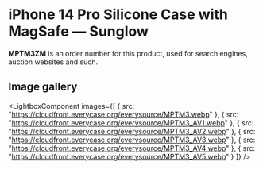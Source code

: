 
# iPhone 14 Pro Silicone Case with MagSafe — Sunglow

<Callout type='info' emoji='👉🏻'>**MPTM3ZM** is an order number for this product, used for search engines, auction websites and such.</Callout>

## Image gallery

<LightboxComponent
    images={[
      {
        src: "https://cloudfront.everycase.org/everysource/MPTM3.webp"
      },
      {
        src: "https://cloudfront.everycase.org/everysource/MPTM3_AV1.webp"
      },
      {
        src: "https://cloudfront.everycase.org/everysource/MPTM3_AV2.webp"
      },
      {
        src: "https://cloudfront.everycase.org/everysource/MPTM3_AV3.webp"
      },
      {
        src: "https://cloudfront.everycase.org/everysource/MPTM3_AV4.webp"
      },
      {
        src: "https://cloudfront.everycase.org/everysource/MPTM3_AV5.webp"
      }
    ]}
  />
